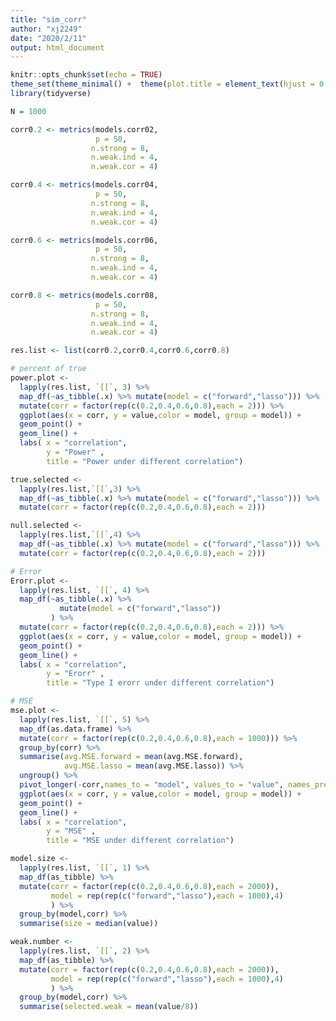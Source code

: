 ```yaml
---
title: "sim_corr"
author: "xj2249"
date: "2020/2/11"
output: html_document
---
```


```r
knitr::opts_chunk$set(echo = TRUE)
theme_set(theme_minimal() +  theme(plot.title = element_text(hjust = 0.5))) 
library(tidyverse)
```

```r
N = 1000 

corr0.2 <- metrics(models.corr02,
                   p = 50,
                  n.strong = 8,
                  n.weak.ind = 4,
                  n.weak.cor = 4)

corr0.4 <- metrics(models.corr04,
                   p = 50,
                  n.strong = 8,
                  n.weak.ind = 4,
                  n.weak.cor = 4)

corr0.6 <- metrics(models.corr06,
                   p = 50,
                  n.strong = 8,
                  n.weak.ind = 4,
                  n.weak.cor = 4)

corr0.8 <- metrics(models.corr08,
                   p = 50,
                  n.strong = 8,
                  n.weak.ind = 4,
                  n.weak.cor = 4)

res.list <- list(corr0.2,corr0.4,corr0.6,corr0.8)
```


```r
# percent of true 
power.plot <- 
  lapply(res.list, `[[`, 3) %>%
  map_df(~as_tibble(.x) %>% mutate(model = c("forward","lasso"))) %>%
  mutate(corr = factor(rep(c(0.2,0.4,0.6,0.8),each = 2))) %>%  
  ggplot(aes(x = corr, y = value,color = model, group = model)) +
  geom_point() +
  geom_line() +
  labs( x = "correlation",
        y = "Power" , 
        title = "Power under different correlation")

true.selected <-
  lapply(res.list,`[[`,3) %>%
  map_df(~as_tibble(.x) %>% mutate(model = c("forward","lasso"))) %>%
  mutate(corr = factor(rep(c(0.2,0.4,0.6,0.8),each = 2)))

null.selected <-
  lapply(res.list,`[[`,4) %>%
  map_df(~as_tibble(.x) %>% mutate(model = c("forward","lasso"))) %>%
  mutate(corr = factor(rep(c(0.2,0.4,0.6,0.8),each = 2)))

# Error
Erorr.plot <- 
  lapply(res.list, `[[`, 4) %>%
  map_df(~as_tibble(.x) %>%
           mutate(model = c("forward","lasso"))
         ) %>% 
  mutate(corr = factor(rep(c(0.2,0.4,0.6,0.8),each = 2))) %>% 
  ggplot(aes(x = corr, y = value,color = model, group = model)) +
  geom_point() +
  geom_line() +
  labs( x = "correlation",
        y = "Erorr" , 
        title = "Type I erorr under different correlation")

# MSE
mse.plot <-
  lapply(res.list, `[[`, 5) %>% 
  map_df(as.data.frame) %>% 
  mutate(corr = factor(rep(c(0.2,0.4,0.6,0.8),each = 1000))) %>% 
  group_by(corr) %>% 
  summarise(avg.MSE.forward = mean(avg.MSE.forward),
            avg.MSE.lasso = mean(avg.MSE.lasso)) %>%
  ungroup() %>% 
  pivot_longer(-corr,names_to = "model", values_to = "value", names_prefix = "avg.MSE.") %>% 
  ggplot(aes(x = corr, y = value,color = model, group = model)) +
  geom_point() +
  geom_line() +
  labs( x = "correlation",
        y = "MSE" , 
        title = "MSE under different correlation")
```


```r
model.size <-
  lapply(res.list, `[[`, 1) %>% 
  map_df(as_tibble) %>% 
  mutate(corr = factor(rep(c(0.2,0.4,0.6,0.8),each = 2000)),
         model = rep(rep(c("forward","lasso"),each = 1000),4)
         ) %>% 
  group_by(model,corr) %>% 
  summarise(size = median(value))
```


```r
weak.number <-
  lapply(res.list, `[[`, 2) %>% 
  map_df(as_tibble) %>% 
  mutate(corr = factor(rep(c(0.2,0.4,0.6,0.8),each = 2000)),
         model = rep(rep(c("forward","lasso"),each = 1000),4)
         ) %>% 
  group_by(model,corr) %>% 
  summarise(selected.weak = mean(value/8))
```

```r


```

